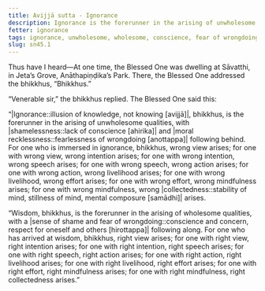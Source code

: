 ```yaml
---
title: Avijjā sutta - Ignorance
description: Ignorance is the forerunner in the arising of unwholesome qualities, and wisdom is the forerunner in the arising of wholesome qualities.
fetter: ignorance
tags: ignorance, unwholesome, wholesome, conscience, fear of wrongdoing, sense of shame, shamelessness, moral recklessness, wrong view, right view, wrong intention, right intention, wrong speech, right speech, wrong action, right action, wrong livelihood, right livelihood, wrong effort, right effort, wrong mindfulness, right mindfulness, wrong collectedness, right collectedness, concentration, sn, sn45-56, sn45
slug: sn45.1
---
```


Thus have I heard—At one time, the Blessed One was dwelling at Sāvatthi, in Jeta’s Grove, Anāthapiṇḍika’s Park. There, the Blessed One addressed the bhikkhus, “Bhikkhus.”

“Venerable sir,” the bhikkhus replied. The Blessed One said this:

“|Ignorance::illusion of knowledge, not knowing [avijjā]|, bhikkhus, is the forerunner in the arising of unwholesome qualities, with |shamelessness::lack of conscience [ahirika]| and |moral recklessness::fearlessness of wrongdoing [anottappa]| following behind. For one who is immersed in ignorance, bhikkhus, wrong view arises; for one with wrong view, wrong intention arises; for one with wrong intention, wrong speech arises; for one with wrong speech, wrong action arises; for one with wrong action, wrong livelihood arises; for one with wrong livelihood, wrong effort arises; for one with wrong effort, wrong mindfulness arises; for one with wrong mindfulness, wrong |collectedness::stability of mind, stillness of mind, mental composure [samādhi]| arises.

“Wisdom, bhikkhus, is the forerunner in the arising of wholesome qualities, with a |sense of shame and fear of wrongdoing::conscience and concern, respect for oneself and others [hirottappa]| following along. For one who has arrived at wisdom, bhikkhus, right view arises; for one with right view, right intention arises; for one with right intention, right speech arises; for one with right speech, right action arises; for one with right action, right livelihood arises; for one with right livelihood, right effort arises; for one with right effort, right mindfulness arises; for one with right mindfulness, right collectedness arises.”